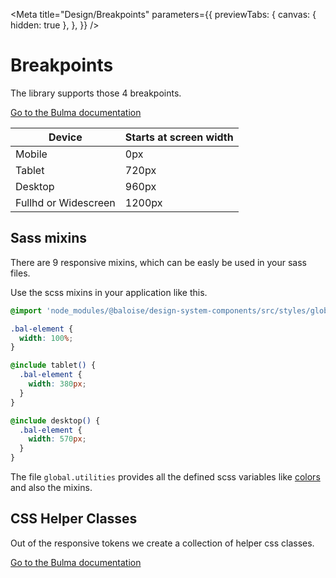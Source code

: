 
<Meta
  title="Design/Breakpoints"
  parameters={{
    previewTabs: {
      canvas: { hidden: true },
    },
  }}
/>

# Breakpoints

The library supports those 4 breakpoints.

[Go to the Bulma documentation](https://bulma.io/documentation/overview/responsiveness/#breakpoints)

| Device               | Starts at screen width |
| -------------------- | ---------------------- |
| Mobile               | 0px                    |
| Tablet               | 720px                  |
| Desktop              | 960px                  |
| Fullhd or Widescreen | 1200px                 |

## Sass mixins

There are 9 responsive mixins, which can be easly be used in your sass files.

Use the scss mixins in your application like this.

```css
@import 'node_modules/@baloise/design-system-components/src/styles/global.utilities';

.bal-element {
  width: 100%;
}

@include tablet() {
  .bal-element {
    width: 380px;
  }
}

@include desktop() {
  .bal-element {
    width: 570px;
  }
}
```

The file `global.utilities` provides all the defined scss variables like [colors](?path=/docs/design-colors--page) and also the mixins.

## CSS Helper Classes

Out of the responsive tokens we create a collection of helper css classes.

[Go to the Bulma documentation](https://bulma.io/documentation/modifiers/responsive-helpers/)

